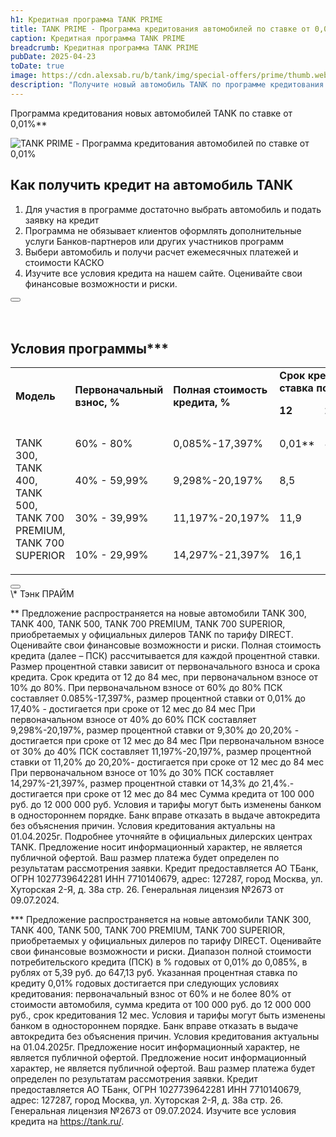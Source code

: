 ```yaml
---
h1: Кредитная программа TANK PRIME
title: TANK PRIME - Программа кредитования автомобилей по ставке от 0,01%
caption: Кредитная программа TANK PRIME
breadcrumb: Кредитная программа TANK PRIME
pubDate: 2025-04-23
toDate: true
image: https://cdn.alexsab.ru/b/tank/img/special-offers/prime/thumb.webp
description: "Получите новый автомобиль TANK по программе кредитования TANK PRIME  со ставкой от 0,01%! Выгодные условия, минимальный первоначальный взнос и быстрое оформление кредита."
---
```



Программа кредитования новых автомобилей TANK по ставке от 0,01%**

<picture>
	<source media="(min-width: 768px)" srcset="https://cdn.alexsab.ru/b/tank/img/special-offers/prime/1.webp" />
	<img src="https://cdn.alexsab.ru/b/tank/img/special-offers/prime/thumb.webp" class="mb-10 lg:mb-20 w-full" alt="TANK PRIME - Программа кредитования автомобилей по ставке от 0,01%" />
</picture>

## Как получить кредит на автомобиль TANK

<ol class="list-decimal list-inside !mb-12">
  <li>Для участия в программе достаточно выбрать автомобиль и подать заявку на кредит</li>
  <li>Программа не обязывает клиентов оформлять дополнительные услуги Банков-партнеров или других участников программ</li>
  <li>Выбери автомобиль и получи расчет ежемесячных платежей и стоимости КАСКО</li>
  <li>Изучите все условия кредита на нашем сайте. Оценивайте свои финансовые возможности и риски.</li>
</ol>

<div class="text-center">
  <Button 
    classes="popup-link inline-block !px-4 xl:!px-8 !py-2 xl:!py-3 !text-white !no-underline" 
    url="#common-modal" 
    title="Получить предложение"
    dataTitle="Кредитная программа TANK PRIME"
    dataFormName="Кредитная программа TANK PRIME. Tank Prime"
  />
</div>

<br />
<br />

## Условия программы***

<table class="w-full border-collapse border border-gray-300">
<tbody>
  <tr>
    <td class="text-center p-2 border border-gray-300" rowspan="2"><strong>Модель</strong></td>
    <td class="text-center p-2 border border-gray-300" colspan="2" rowspan="2"><strong>Первоначальный взнос, %</strong></td>
    <td class="text-center p-2 border border-gray-300" rowspan="2"><strong>Полная стоимость кредита, %</strong></td>
    <td class="text-center p-2 border border-gray-300" colspan="5"><strong>Срок кредитования, мес./ ставка по кредиту %</strong></td>
  </tr>
  <tr>
    <td class="text-center p-2 border border-gray-300"><strong>12</strong></td>
    <td class="text-center p-2 border border-gray-300"><strong>24</strong></td>
    <td class="text-center p-2 border border-gray-300"><strong>36</strong></td>
    <td class="text-center p-2 border border-gray-300"><strong>48-60</strong></td>
    <td class="text-center p-2 border border-gray-300"><strong>72-84</strong></td>
  </tr>
  <tr>
    <td class="text-center p-2 border border-gray-300" rowspan="4">
      <p class="text-center">TANK 300,<br />TANK 400,<br />TANK 500,<br />TANK 700<br />PREMIUM,<br />TANK 700<br />SUPERIOR</p>
    </td>
    <td class="text-center p-2 border border-gray-300" colspan="2">60% - 80%</td>
    <td class="text-center p-2 border border-gray-300">0,085%-17,397%</td>
    <td class="text-center p-2 border border-gray-300">0,01**</td>
    <td class="text-center p-2 border border-gray-300">8,9</td>
    <td class="text-center p-2 border border-gray-300">12,9</td>
    <td class="text-center p-2 border border-gray-300">14,9</td>
    <td class="text-center p-2 border border-gray-300">16</td>
  </tr>
  <tr>
    <td class="text-center p-2 border border-gray-300" colspan="2">40% - 59,99%</td>
    <td class="text-center p-2 border border-gray-300">9,298%-20,197%</td>
    <td class="text-center p-2 border border-gray-300">8,5</td>
    <td class="text-center p-2 border border-gray-300">14,9</td>
    <td class="text-center p-2 border border-gray-300">18,4</td>
    <td class="text-center p-2 border border-gray-300">18,9</td>
    <td class="text-center p-2 border border-gray-300">19,4</td>
  </tr>
  <tr>
    <td class="text-center p-2 border border-gray-300" colspan="2">30% - 39,99%</td>
    <td class="text-center p-2 border border-gray-300">11,197%-20,197%</td>
    <td class="text-center p-2 border border-gray-300">11,9</td>
    <td class="text-center p-2 border border-gray-300">17,9</td>
    <td class="text-center p-2 border border-gray-300">18,8</td>
    <td class="text-center p-2 border border-gray-300">18,9</td>
    <td class="text-center p-2 border border-gray-300">20,4</td>
  </tr>
  <tr>
    <td class="text-center p-2 border border-gray-300" colspan="2">10% - 29,99%</td>
    <td class="text-center p-2 border border-gray-300">14,297%-21,397%</td>
    <td class="text-center p-2 border border-gray-300">16,1</td>
    <td class="text-center p-2 border border-gray-300">19,3</td>
    <td class="text-center p-2 border border-gray-300">21,4</td>
    <td class="text-center p-2 border border-gray-300">21,7</td>
    <td class="text-center p-2 border border-gray-300">21,9</td>
  </tr>
</tbody>
</table>

<div class="text-center mt-12">
  <Button 
    classes="popup-link inline-block !px-4 xl:!px-8 !py-2 xl:!py-3 !text-white !no-underline" 
    url="#common-modal" 
    title="Получить предложение"
    dataTitle="Кредитная программа TANK PRIME"
    dataFormName="Кредитная программа TANK PRIME. Tank Prime"
  />
</div>

<div class="text-gray-500 mt-12 font-light">
  \* Тэнк ПРАЙМ
  
  ** Предложение распространяется на новые автомобили TANK 300, TANK 400, TANK 500, TANK 700 PREMIUM, TANK 700 SUPERIOR, приобретаемых у официальных дилеров TANK по тарифу DIRECT. 
  Оценивайте свои финансовые возможности и риски. Полная стоимость кредита (далее – ПСК) рассчитывается для каждой процентной ставки. Размер процентной ставки зависит от первоначального взноса и срока кредита. Срок кредита от 12 до 84 мес, при первоначальном взносе от 10% до 80%.
  При первоначальном взносе от 60% до 80% ПСК составляет 0.085%-17,397%, размер процентной ставки от 0,01% до 17,40% - достигается при сроке от 12 мес до 84 мес
  При первоначальном взносе от 40% до 60% ПСК составляет 9,298%-20,197%, размер процентной ставки от 9,30% до 20,20% - достигается при сроке от 12 мес до 84 мес
  При первоначальном взносе от 30% до 40% ПСК составляет 11,197%-20,197%, размер процентной ставки от 11,20% до 20,20%- достигается при сроке от 12 мес до 84 мес
  При первоначальном взносе от 10% до 30% ПСК составляет 14,297%-21,397%, размер процентной ставки от 14,3% до 21,4%.- достигается при сроке от 12 мес до 84 мес
  Сумма кредита от 100 000 руб. до 12 000 000 руб. Условия и тарифы могут быть изменены банком в одностороннем порядке. Банк вправе отказать в выдаче автокредита без объяснения причин. Условия кредитования актуальны на 01.04.2025г. Подробнее уточняйте в официальных дилерских центрах TANK. Предложение носит информационный характер, не является публичной офертой. Ваш размер платежа будет определен по результатам рассмотрения заявки. Кредит предоставляется АО ТБанк, ОГРН 1027739642281 ИНН 7710140679, адрес: 127287, город Москва, ул. Хуторская 2-Я, д. 38а стр. 26. Генеральная лицензия №2673 от 09.07.2024. 
  
  *** Предложение распространяется на новые автомобили TANK 300, TANK 400, TANK 500, TANK 700 PREMIUM, TANK 700 SUPERIOR, приобретаемых у официальных дилеров по тарифу DIRECT. 
  Оценивайте свои финансовые возможности и риски. Диапазон полной стоимости потребительского кредита (ПСК) в % годовых от 0,01% до 0,085%, в рублях от 5,39 руб. до 647,13 руб. Указанная процентная ставка по кредиту 0,01% годовых достигается при следующих условиях кредитования: первоначальный взнос от 60% и не более 80% от стоимости автомобиля, сумма кредита от 100 000 руб. до 12 000 000 руб., срок кредитования 12 мес. Условия и тарифы могут быть изменены банком в одностороннем порядке. Банк вправе отказать в выдаче автокредита без объяснения причин. Условия кредитования актуальны на 01.04.2025г. Предложение носит информационный характер, не является публичной офертой. Предложение носит информационный характер, не является публичной офертой. Ваш размер платежа будет определен по результатам рассмотрения заявки. Кредит предоставляется АО ТБанк, ОГРН 1027739642281 ИНН 7710140679, адрес: 127287, город Москва, ул. Хуторская 2-Я, д. 38а стр. 26. Генеральная лицензия №2673 от 09.07.2024. Изучите все условия кредита на https://tank.ru/. 
</div>
